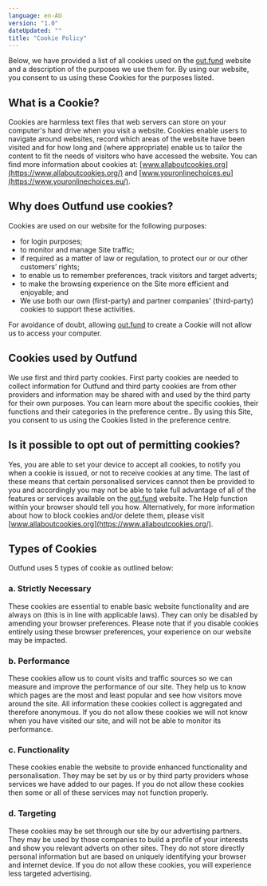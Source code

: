 ```yaml
---
language: en-AU
version: "1.0"
dateUpdated: ""
title: "Cookie Policy"
---
```


Below, we have provided a list of all cookies used on the [out.fund](http://www.out.fund) website and a description of the purposes we use them for. By using our website, you consent to us using these Cookies for the purposes listed.

## What is a Cookie?

Cookies are harmless text files that web servers can store on your computer's hard drive when you visit a website. Cookies enable users to navigate around websites, record which areas of the website have been visited and for how long and (where appropriate) enable us to tailor the content to fit the needs of visitors who have accessed the website. You can find more information about cookies at: [www.allaboutcookies.org](https://www.allaboutcookies.org/) and [www.youronlinechoices.eu](https://www.youronlinechoices.eu/).

## Why does Outfund use cookies?

Cookies are used on our website for the following purposes:

- for login purposes;
- to monitor and manage Site traffic;
- if required as a matter of law or regulation, to protect our or our other customers’ rights;
- to enable us to remember preferences, track visitors and target adverts;
- to make the browsing experience on the Site more efficient and enjoyable; and
- We use both our own (first-party) and partner companies' (third-party) cookies to support these activities.

For avoidance of doubt, allowing [out.fund](http://www.out.fund) to create a Cookie will not allow us to access your computer.

## Cookies used by Outfund

We use first and third party cookies. First party cookies are needed to collect information for Outfund and third party cookies are from other providers and information may be shared with and used by the third party for their own purposes. You can learn more about the specific cookies, their functions and their categories in the preference centre.. By using this Site, you consent to us using the Cookies listed in the preference centre. 


## Is it possible to opt out of permitting cookies?

Yes, you are able to set your device to accept all cookies, to notify you when a cookie is issued, or not to receive cookies at any time. The last of these means that certain personalised services cannot then be provided to you and accordingly you may not be able to take full advantage of all of the features or services available on the [out.fund](http://www.out.fund) website. The Help function within your browser should tell you how. Alternatively, for more information about how to block cookies and/or delete them, please visit [www.allaboutcookies.org](https://www.allaboutcookies.org/).

## Types of Cookies

Outfund uses 5 types of cookie as outlined below:

### a. Strictly Necessary

These cookies are essential to enable basic website functionality and are always on (this is in line with applicable laws). They can only be disabled by amending your browser preferences. Please note that if you disable cookies entirely using these browser preferences, your experience on our website may be impacted.

### b. Performance

These cookies allow us to count visits and traffic sources so we can measure and improve the performance of our site. They help us to know which pages are the most and least popular and see how visitors move around the site. All information these cookies collect is aggregated and therefore anonymous. If you do not allow these cookies we will not know when you have visited our site, and will not be able to monitor its performance.

### c. Functionality

These cookies enable the website to provide enhanced functionality and personalisation. They may be set by us or by third party providers whose services we have added to our pages. If you do not allow these cookies then some or all of these services may not function properly.

### d. Targeting

These cookies may be set through our site by our advertising partners. They may be used by those companies to build a profile of your interests and show you relevant adverts on other sites. They do not store directly personal information but are based on uniquely identifying your browser and internet device. If you do not allow these cookies, you will experience less targeted advertising.
